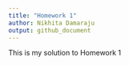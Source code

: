 ```yaml
---
title: "Homework 1"
author: Nikhita Damaraju
output: github_document
---
```


This is my solution to Homework 1

